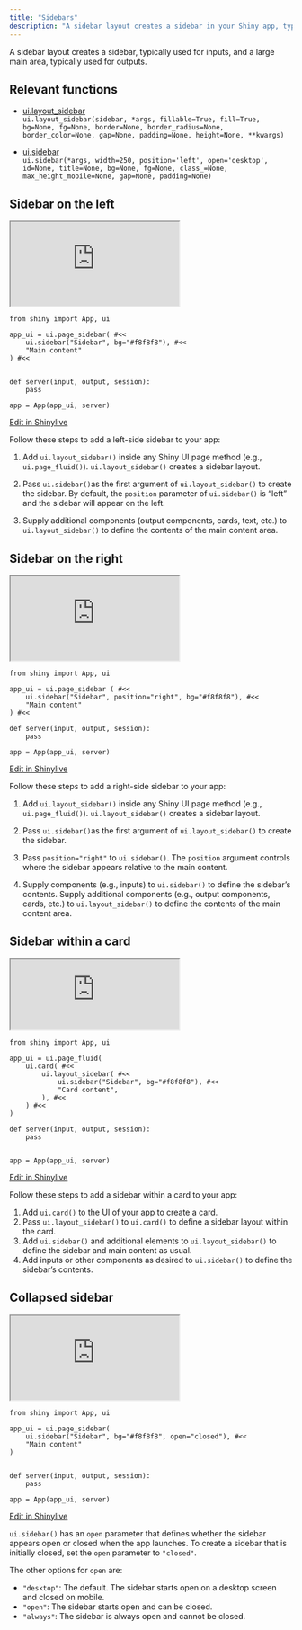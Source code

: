 ```yaml
---
title: "Sidebars"
description: "A sidebar layout creates a sidebar in your Shiny app, typically used for inputs, and a large main area, typically used for outputs." 
---
```


A sidebar layout creates a sidebar, typically used for inputs, and a large main area, typically used for outputs. 

## Relevant functions

- [ui.layout_sidebar](https://shiny.posit.co/py/api/ui.layout_sidebar.html)  
  `ui.layout_sidebar(sidebar, *args, fillable=True, fill=True, bg=None, fg=None, border=None, border_radius=None, border_color=None, gap=None, padding=None, height=None, **kwargs)`

- [ui.sidebar](https://shiny.posit.co/py/api/ui.sidebar.html#shiny.ui.sidebar)  
  `ui.sidebar(*args, width=250, position='left', open='desktop', id=None, title=None, bg=None, fg=None, class_=None, max_height_mobile=None, gap=None, padding=None)`


:::{.border-bottom .blue .mt-6 .mb-5}
:::

## Sidebar on the left

:::{.column-screen-inset-right style="max-width:800px;"}

<iframe style="height:150px;" class="mb-0 w-100 iframe-border" src="https://shinylive.io/py/app/#h=0&code=NobwRAdghgtgpmAXGKAHVA6VBPMAaMAYwHsIAXOcpMAMwCdiYACAZwAsBLCbJjmVYnTJMAgujxMArhwA6EOWlQB9aUwC8UjligBzOEpYcAJnABGUOgAomcpnc0ZDJ81ZlgAysbMW3E0zrU3AGIaAA4wsLcASjxbezcAWSguJhJySjI3OSibeQgTGlY4OgA3YssuVEkyCWJqqpqilkNSKMQ4u1QoZrkFdHVRdEtFFQ4JFmKyuiiwAF8AXSA" title="Sidebar on the left">
</iframe> 


```.python
from shiny import App, ui

app_ui = ui.page_sidebar( #<<
    ui.sidebar("Sidebar", bg="#f8f8f8"), #<<
    "Main content"
) #<<


def server(input, output, session):
    pass

app = App(app_ui, server)
```

<p class="text-end my-0 p-90 me-2"><a href="https://shinylive.io/py/editor/#code=NobwRAdghgtgpmAXGKAHVA6VBPMAaMAYwHsIAXOcpMAMwCdiYACAZwAsBLCbJjmVYnTJMAgujxMArhwA6EOWlQB9aUwC8UjligBzOEpYcAJnABGUOgAomcpnc0ZDJ81ZlgAysbMW3E0zrU3AGIaAA4wsLcASjxbezcAWSguJhJySjI3OSibeQgTGlY4OgA3YssuVEkyCWJqqpqilkNSKMQ4u1QoZrkFdHVRdEtFFQ4JFmKyuiiwAF8AXSA"><i class="bi bi-pencil me-1"></i> Edit in Shinylive</a></p>
:::

Follow these steps to add a left-side sidebar to your app: 

  1. Add `ui.layout_sidebar()` inside any Shiny UI page method (e.g., `ui.page_fluid()`). `ui.layout_sidebar()` creates a sidebar layout.

  2. Pass `ui.sidebar()`as the first argument of `ui.layout_sidebar()` to create the sidebar. By default, the `position` parameter of `ui.sidebar()` is "left" and the sidebar will appear on the left. 

  3. Supply additional components (output components, cards, text, etc.) to `ui.layout_sidebar()` to define the contents of the main content area.

:::{.border-bottom .blue .my-5}
:::

## Sidebar on the right

:::{.column-screen-inset-right style="max-width:800px;"}

<iframe style="height:150px;" class="mb-0 w-100 iframe-border" src="https://shinylive.io/py/app/#h=0&code=NobwRAdghgtgpmAXGKAHVA6VBPMAaMAYwHsIAXOcpMAMwCdiYACAZwAsBLCbJjmVYnTJMAgujxMArhwA6EOWlQB9aUwC8UjligBzOEpYcAJnABGUOkwAUTOU3uaMhk+bpWZYAMrGzFjxIFDMg5SNQ86Dh02Mn8mUx0wsABiGgAONLSPAEo8OwcPAFkoLiYSckoYsDks23kIExpWODoAN2arLlRJMglibq6eppZDUizEPPtUKGG5BXR1UXQrRRUOCRZmtros2YgwAF8AXSA" title="Sidebar on the right">
</iframe> 


```.python
from shiny import App, ui

app_ui = ui.page_sidebar ( #<<
    ui.sidebar("Sidebar", position="right", bg="#f8f8f8"), #<<
    "Main content"
) #<<

def server(input, output, session):
    pass

app = App(app_ui, server)
```

<p class="text-end my-0 p-90 me-2"><a  href="https://shinylive.io/py/editor/#code=NobwRAdghgtgpmAXGKAHVA6VBPMAaMAYwHsIAXOcpMAMwCdiYACAZwAsBLCbJjmVYnTJMAgujxMArhwA6EOWlQB9aUwC8UjligBzOEpYcAJnABGUOkwAUTOU3uaMhk+bpWZYAMrGzFjxIFDMg5SNQ86Dh02Mn8mUx0wsABiGgAONLSPAEo8OwcPAFkoLiYSckoYsDks23kIExpWODoAN2arLlRJMglibq6eppZDUizEPPtUKGG5BXR1UXQrRRUOCRZmtros2YgwAF8AXSA"><i class="bi bi-pencil me-1"></i> Edit in Shinylive</a></p>
:::

Follow these steps to add a right-side sidebar to your app: 
  
  1. Add `ui.layout_sidebar()` inside any Shiny UI page method (e.g., `ui.page_fluid()`). `ui.layout_sidebar()` creates a sidebar layout.
  
  2. Pass `ui.sidebar()`as the first argument of `ui.layout_sidebar()` to create the sidebar. 
  
  3. Pass `position="right"` to `ui.sidebar()`. The `position` argument controls where the sidebar appears relative to the main content.
  
  3. Supply components (e.g., inputs) to `ui.sidebar()` to define the sidebar's contents. Supply additional components (e.g., output components, cards, etc.) to `ui.layout_sidebar()` to define the contents of the main content area. 

:::{.border-bottom .blue .my-5}
:::

## Sidebar within a card

:::{.column-screen-inset-right style="max-width:800px;"}

<iframe style="height:125px;" class="mb-0 w-100" src="https://shinylive.io/py/app/#h=0&code=NobwRAdghgtgpmAXGKAHVA6VBPMAaMAYwHsIAXOcpMAMwCdiYACAZwAsBLCbJjmVYnTJMAgujxMArhwA6EOWlQB9aUwC8UjligBzOEpoAbaQBMAFHKZXNGQlDrmml6y+kZDUbMUlklLDiZwAEb2Zk4QLpHWbv6BIXQWYADKAcH2MvhMQTpqGQDENAAcRUUZAJQSzlEuGQDC9iZMJOSUZBl4VZEV4S5l4WVycoE0rHB0AG5jZlyoPhLeZLNkEixwLP6kZYidqFDrg-LQ6Oqi6GaKKhwrY5N0ZWAAvgC6QA" title="Sidebar within a card">
</iframe> 


```.python
from shiny import App, ui

app_ui = ui.page_fluid(
    ui.card( #<<
        ui.layout_sidebar( #<<
            ui.sidebar("Sidebar", bg="#f8f8f8"), #<<
            "Card content",
        ), #<<
    ) #<<
)

def server(input, output, session):
    pass


app = App(app_ui, server)
```

<p class="text-end my-0 p-90 me-2"><a href="https://shinylive.io/py/editor/#code=NobwRAdghgtgpmAXGKAHVA6VBPMAaMAYwHsIAXOcpMAMwCdiYACAZwAsBLCbJjmVYnTJMAgujxMArhwA6EOWlQB9aUwC8UjligBzOEpoAbaQBMAFHKZXNGQlDrmml6y+kZDUbMUlklLDiZwAEb2Zk4QLpHWbv6BIXQWYADKAcH2MvhMQTpqGQDENAAcRUUZAJQSzlEuGQDC9iZMJOSUZBl4VZEV4S5l4WVycoE0rHB0AG5jZlyoPhLeZLNkEixwLP6kZYidqFDrg-LQ6Oqi6GaKKhwrY5N0ZWAAvgC6QA"><i class="bi bi-pencil me-1"></i> Edit in Shinylive</a></p>
:::

Follow these steps to add a sidebar within a card to your app:
    
  1. Add `ui.card()` to the UI of your app to create a card.
  2. Pass `ui.layout_sidebar()` to `ui.card()` to define a sidebar layout within the card.
  3. Add `ui.sidebar()` and additional elements to `ui.layout_sidebar()` to define the sidebar and main content as usual.
  4. Add inputs or other components as desired to `ui.sidebar()` to define the sidebar's contents.

:::{.border-bottom .blue .my-5}
:::

## Collapsed sidebar

:::{.column-screen-inset-right style="max-width:800px;"}

<iframe style="height:150px;" class="mb-0 w-100 iframe-border" src="https://shinylive.io/py/app/#h=0&code=NobwRAdghgtgpmAXGKAHVA6VBPMAaMAYwHsIAXOcpMAMwCdiYACAZwAsBLCbJjmVYnTJMAgujxMArhwA6EOWlQB9aUwC8UjligBzOEpYcAJnABGUOgAo5TW5oyGT5qzLABlY2YuuJpnWtcAYhoADlDQnyZiVEoAogAbYhY4I1cASjwbO1cAWSguJhJySjJXJjk08vlqkxpWODoANwbLLlRJMgliDvbO+pZDUjTELNtUKAG5BXR1UXRLRRUOCWSmhrSwAF8AXSA" title="Collapsed sidebar">
</iframe> 


```.python
from shiny import App, ui

app_ui = ui.page_sidebar(
    ui.sidebar("Sidebar", bg="#f8f8f8", open="closed"), #<<
    "Main content" 
) 


def server(input, output, session):
    pass

app = App(app_ui, server)
```

<p class="text-end my-0 p-90 me-2"><a href="https://shinylive.io/py/editor/#code=NobwRAdghgtgpmAXGKAHVA6VBPMAaMAYwHsIAXOcpMAMwCdiYACAZwAsBLCbJjmVYnTJMAgujxMArhwA6EOWlQB9aUwC8UjligBzOEpYcAJnABGUOgAo5TW5oyGT5qzLABlY2YuuJpnWtcAYhoADlDQnyZiVEoAogAbYhY4I1cASjwbO1cAWSguJhJySjJXJjk08vlqkxpWODoANwbLLlRJMgliDvbO+pZDUjTELNtUKAG5BXR1UXRLRRUOCWSmhrSwAF8AXSA"><i class="bi bi-pencil me-1"></i> Edit in Shinylive</a></p>
:::


`ui.sidebar()` has an `open` parameter that defines whether the sidebar appears open or closed when the app launches. To create a sidebar that is initially closed, set the `open` parameter to `"closed"`.  
  
The other options for `open` are:
  
  * `"desktop"`: The default. The sidebar starts open on a desktop screen and closed on mobile.
  * `"open"`: The sidebar starts open and can be closed.
  * `"always"`: The sidebar is always open and cannot be closed.

